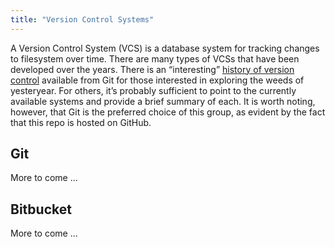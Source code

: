 ```yaml
---
title: "Version Control Systems"
---
```


A Version Control System (VCS) is a database system for tracking changes to filesystem over time. There are many types of VCSs that have been developed over the years. There is an "interesting" [history of version control]() available from Git for those interested in exploring the weeds of yesteryear. For others, it's probably sufficient to point to the currently available systems and provide a brief summary of each. It is worth noting, however, that Git is the preferred choice of this group, as evident by the fact that this repo is hosted on GitHub.

## Git
More to come ...

## Bitbucket
More to come ...